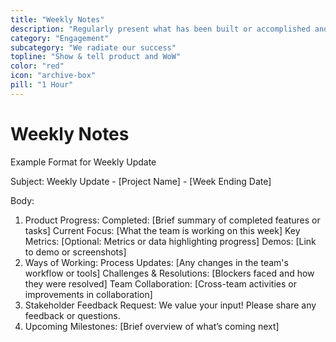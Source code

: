 ```yaml
---
title: "Weekly Notes"
description: "Regularly present what has been built or accomplished and sharing insights into the team's workflows, tools, and collaboration methods."
category: "Engagement"
subcategory: "We radiate our success"
topline: "Show & tell product and WoW"
color: "red"
icon: "archive-box"
pill: "1 Hour"
---
```



# Weekly Notes

Example Format for Weekly Update

Subject: Weekly Update - \[Project Name] - \[Week Ending Date]

Body:

1. Product Progress:
   Completed: \[Brief summary of completed features or tasks]
   Current Focus: \[What the team is working on this week]
   Key Metrics: \[Optional: Metrics or data highlighting progress]
   Demos: \[Link to demo or screenshots]
2. Ways of Working:
   Process Updates: \[Any changes in the team's workflow or tools]
   Challenges & Resolutions: \[Blockers faced and how they were resolved]
   Team Collaboration: \[Cross-team activities or improvements in collaboration]
3. Stakeholder Feedback Request:
   We value your input! Please share any feedback or questions.
4. Upcoming Milestones:
   \[Brief overview of what’s coming next]
